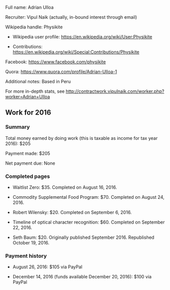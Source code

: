 Full name: Adrian Ulloa

Recruiter: Vipul Naik (actually, in-bound interest through email)

Wikipedia handle: Physikite

* Wikipedia user profile: https://en.wikipedia.org/wiki/User:Physikite

* Contributions: https://en.wikipedia.org/wiki/Special:Contributions/Physikite

Facebook: https://www.facebook.com/physikite

Quora: https://www.quora.com/profile/Adrian-Ulloa-1

Additional notes: Based in Peru

For more in-depth stats, see http://contractwork.vipulnaik.com/worker.php?worker=Adrian+Ulloa

== Work for 2016 ==

=== Summary ===

Total money earned by doing work (this is taxable as income for tax year 2016): $205

Payment made: $205

Net payment due: None

=== Completed pages ===

* Waitlist Zero: $35. Completed on August 16, 2016.

* Commodity Supplemental Food Program: $70. Completed on August 24, 2016.

* Robert Wilensky: $20. Completed on September 6, 2016.

* Timeline of optical character recognition: $60. Completed on September 22, 2016.

* Seth Baum: $20. Originally published September 2016. Republished October 19, 2016.

=== Payment history ===

* August 26, 2016: $105 via PayPal

* December 14, 2016 (funds available December 20, 2016): $100 via PayPal
